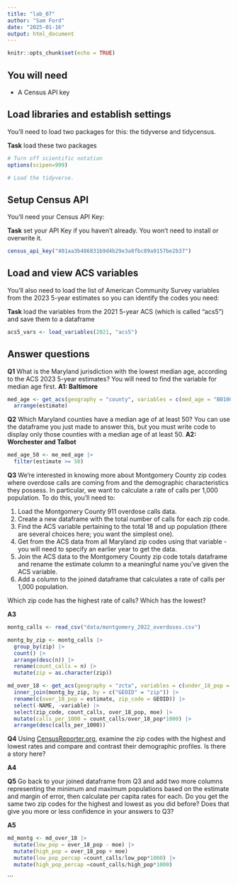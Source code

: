 ```yaml
---
title: "lab_07"
author: "Sam Ford"
date: "2025-01-16"
output: html_document
---
```


```r
knitr::opts_chunk$set(echo = TRUE)
```

## You will need

-   A Census API key

## Load libraries and establish settings

You'll need to load two packages for this: the tidyverse and tidycensus.

**Task** load these two packages

```r
# Turn off scientific notation
options(scipen=999)

# Load the tidyverse.
```

## Setup Census API

You'll need your Census API Key:

**Task** set your API Key if you haven't already. You won't need to install or overwrite it.

```r
census_api_key("401aa3b486831b9d4b29e3a8fbc89a9157be2b37")
```

## Load and view ACS variables

You'll also need to load the list of American Community Survey variables from the 2023 5-year estimates so you can identify the codes you need:

**Task** load the variables from the 2021 5-year ACS (which is called "acs5") and save them to a dataframe

```r
acs5_vars <- load_variables(2021, "acs5")
```

## Answer questions

**Q1** What is the Maryland jurisdiction with the lowest median age, according to the ACS 2023 5-year estimates? You will need to find the variable for median age first. **A1: Baltimore**

```r
med_age <- get_acs(geography = "county", variables = c(med_age = "B01002_001"), state = "MD", year = 2021) |>
  arrange(estimate)
```

**Q2** Which Maryland counties have a median age of at least 50? You can use the dataframe you just made to answer this, but you must write code to display only those counties with a median age of at least 50. **A2: Worchester and Talbot**

```r
med_age_50 <- me_med_age |>
  filter(estimate >= 50)
```

**Q3** We're interested in knowing more about Montgomery County zip codes where overdose calls are coming from and the demographic characteristics they possess. In particular, we want to calculate a rate of calls per 1,000 population. To do this, you'll need to:

1.  Load the Montgomery County 911 overdose calls data.
2.  Create a new dataframe with the total number of calls for each zip code.
3.  Find the ACS variable pertaining to the total 18 and up population (there are several choices here; you want the simplest one).
4.  Get from the ACS data from all Maryland zip codes using that variable - you will need to specify an earlier year to get the data.
5.  Join the ACS data to the Montgomery County zip code totals dataframe and rename the estimate column to a meaningful name you've given the ACS variable.
6.  Add a column to the joined dataframe that calculates a rate of calls per 1,000 population.

Which zip code has the highest rate of calls? Which has the lowest?

**A3**

```r
montg_calls <- read_csv("data/montgomery_2022_overdoses.csv")

montg_by_zip <- montg_calls |>
  group_by(zip) |>
  count() |> 
  arrange(desc(n)) |> 
  rename(count_calls = n) |> 
  mutate(zip = as.character(zip))

md_over_18 <- get_acs(geography = "zcta", variables = c(under_18_pop = "B09021_001"), state = "MD", year = 2019) |> 
  inner_join(montg_by_zip, by = c("GEOID" = "zip")) |>
  rename(c(over_18_pop = estimate, zip_code = GEOID)) |>
  select(-NAME, -variable) |> 
  select(zip_code, count_calls, over_18_pop, moe) |>
  mutate(calls_per_1000 = count_calls/over_18_pop*1000) |>
  arrange(desc(calls_per_1000))
```

**Q4** Using [CensusReporter.org](https://censusreporter.org/), examine the zip codes with the highest and lowest rates and compare and contrast their demographic profiles. Is there a story here?

**A4**

**Q5** Go back to your joined dataframe from Q3 and add two more columns representing the minimum and maximum populations based on the estimate and margin of error, then calculate per capita rates for each. Do you get the same two zip codes for the highest and lowest as you did before? Does that give you more or less confidence in your answers to Q3?

**A5**

```r
md_montg <- md_over_18 |>
  mutate(low_pop = over_18_pop - moe) |> 
  mutate(high_pop = over_18_pop + moe)  
  mutate(low_pop_percap =count_calls/low_pop*1000) |>
  mutate(high_pop_percap =count_calls/high_pop*1000)
```
```
